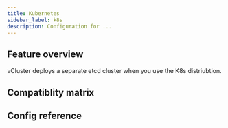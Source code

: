 ```yaml
---
title: Kubernetes
sidebar_label: k8s
description: Configuration for ...
---
```



## Feature overview

vCluster deploys a separate etcd cluster when you use the K8s distriubtion.

## Compatiblity matrix

<K8sCompat/>

## Config reference

<DistroK8s/>